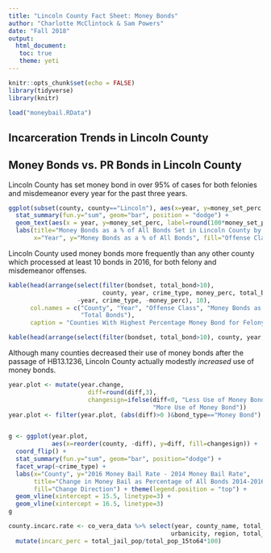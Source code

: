 ```yaml
---
title: "Lincoln County Fact Sheet: Money Bonds"
author: "Charlotte McClintock & Sam Powers"
date: "Fall 2018"
output: 
  html_document:
   toc: true
   theme: yeti
---
```


```r
knitr::opts_chunk$set(echo = FALSE)
library(tidyverse)
library(knitr)

load("moneybail.RData")
```


## Incarceration Trends in Lincoln County

## Money Bonds vs. PR Bonds in Lincoln County


Lincoln County has set money bond in over 95% of cases for both felonies and misdemeanor every year for the past three years. 


```r
ggplot(subset(county, county=="Lincoln"), aes(x=year, y=money_set_perc, fill=off_type)) + 
  stat_summary(fun.y="sum", geom="bar", position = "dodge") + 
  geom_text(aes(x = year, y=money_set_perc, label=round(100*money_set_perc, 1)), position=position_dodge(width = 1), vjust = -0.5) + scale_y_continuous(labels = scales::percent) + annotate("text", x=2014, y=1.02, label=".", color="white") + 
  labs(title="Money Bonds as a % of All Bonds Set in Lincoln County by Year",
       x="Year", y="Money Bonds as a % of All Bonds", fill="Offense Class") + scale_fill_manual(values=c("#003f5c","#bc5090")) 
```

Lincoln County used money bonds more frequently than any other county which processed at least 10 bonds in 2016, for both felony and misdemeanor offenses. 

```r
kable(head(arrange(select(filter(bondset, total_bond>10), 
                          county, year, crime_type, money_perc, total_bond), 
                   -year, crime_type, -money_perc), 10), 
      col.names = c("County", "Year", "Offense Class", "Money Bonds as a % of All Bonds", 
                    "Total Bonds"),
      caption = "Counties With Highest Percentage Money Bond for Felony Offenses in 2016")
```

```r
kable(head(arrange(select(filter(bondset, total_bond>10), county, year, crime_type, money_perc, total_bond), -year, desc(crime_type), -money_perc), 10), col.names = c("County", "Year", "Offense Class", "Money Bonds as a % of All Bonds", "Total Bonds"), caption = "Counties With Highest Percentage Money Bond for Misdemeanor Offenses in 2016")
```

Although many counties decreased their use of money bonds after the passage of HB13.1236, Lincoln County actually modestly *increased* use of money bonds.

```r
year.plot <- mutate(year.change, 
                      diff=round(diff,3),
                      changesign=ifelse(diff<0, "Less Use of Money Bond", 
                                        "More Use of Money Bond"))
year.plot <- filter(year.plot, (abs(diff)>0 )&bond_type=="Money Bond")


g <- ggplot(year.plot,
            aes(x=reorder(county, -diff), y=diff, fill=changesign)) + 
  coord_flip() +
  stat_summary(fun.y="sum", geom="bar", position="dodge") + 
  facet_wrap(~crime_type) + 
  labs(x="County", y="2016 Money Bail Rate - 2014 Money Bail Rate",
       title="Change in Money Bail as Percentage of All Bonds 2014-2016, by Offense Class",
       fill="Change Direction") + theme(legend.position = "top") + 
  geom_vline(xintercept = 15.5, linetype=3) + 
  geom_vline(xintercept = 16.5, linetype=3) 
g
```

```r
county.incarc.rate <- co_vera_data %>% select(year, county_name, total_pop, total_pop_15to64, 
                                             urbanicity, region, total_jail_pop) %>%
  mutate(incarc_perc = total_jail_pop/total_pop_15to64*100)


```




